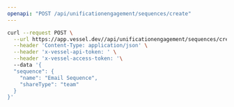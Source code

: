 ```yaml
---
openapi: "POST /api/unificationengagement/sequences/create"
---
```


<RequestExample>

```bash Request
curl --request POST \
  --url https://app.vessel.dev//api/unificationengagement/sequences/create \
  --header 'Content-Type: application/json' \
  --header 'x-vessel-api-token: ' \
  --header 'x-vessel-access-token: '\ 
  --data '{
  "sequence": {
    "name": "Email Sequence",
    "shareType": "team"
  }
}'
```

</RequestExample>


      